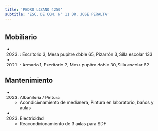 ```yaml
---
title: 'PEDRO LOZANO 4250'
subtitle: 'ESC. DE COM. N° 11 DR. JOSE PERALTA'
---
```


#


## Mobiliario

*  (2023) : Escritorio 3, Mesa pupitre doble 65, Pizarrón 3, Silla escolar 133 

*  (2021) : Armario 1, Escritorio 2, Mesa pupitre doble 30, Silla escolar 62 





## Mantenimiento

*  (2023) Albañileria / Pintura 
    + Acondicionamiento de medianera, Pintura en laboratorio, baños y aulas

*  (2023) Electricidad 
    + Reacondicionamiento de 3 aulas para SDF



